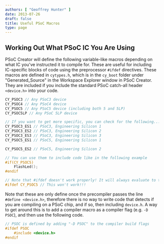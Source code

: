 ```yaml
---
authors: [ "Geoffrey Hunter" ]
date: 2013-07-26
draft: false
title: Useful PSoC Macros
type: page
---
```


## Working Out What PSoC IC You Are Using

PSoC Creator will define the following variable-like macros depending on what IC you've instructed it to compile for. These are useful for including IC-specific blocks of code using the preprocessor `#ifdef` directives. These macros are defined in `cytypes.h`, which is in the `cy_boot` folder under "Generated_Source" in the Workspace Explorer window in PSoC Creator. They are included if you include the standard PSoC catch-all header `<device.h>` into your code.
    
```c
CY_PSOC3 // Any PSoC3 device
CY_PSOC4 // Any PSoC4 device
CY_PSOC5 // Any PSoC5 device (including both 5 and 5LP)
CY_PSOC5LP // Any PSoC 5LP device

// If you want to get more specific, you can check for the following...
CY_PSOC3_ES1 // PSoC3, Engineering Silicon 1
CY_PSOC3_ES2 // PSoC3, Engineering Silicon 2
CY_PSOC3_ES3 // PSoC3, Engineering Silicon 3
CY_PSOC5_ES1 // PSoC5, Engineering Silicon 1

CY_PSOC5_ES2 // PSoC5, Engineering Silicon 2

// You can use them to include code like in the following example
#if(CY_PSOC5)
    FlashLed();
#endif

// Note that #ifdef doesn't work properly! It will always evaluate to true.// Don't know why. Always use the directive #if
#ifdef CY_PSOC5 // This won't work!!!
```

Note that these are only define once the precompiler passes the line `#define <device.h>`, therefore there is no way to write code that detects if you are compiling on a PSoC chip, and if so, then including `device.h`. A way to get around this is to add a compiler macro as a compiler flag (e.g. `-D PSOC`), and then use the following code.

```c
// PSOC is defined by adding "-D PSOC" to the compiler build flags
#ifdef PSOC
    #include <device.h>
#endif
```